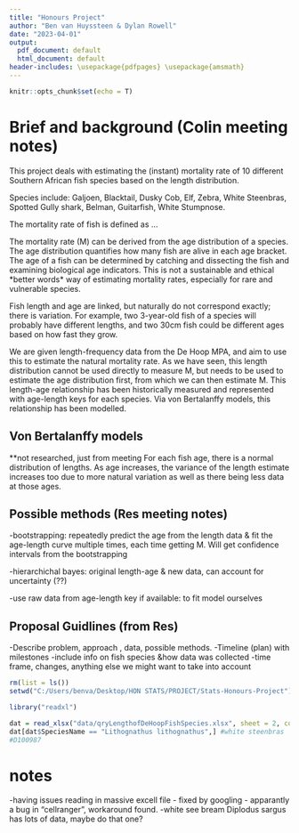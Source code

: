 ```yaml
---
title: "Honours Project"
author: "Ben van Huyssteen & Dylan Rowell"
date: "2023-04-01"
output: 
  pdf_document: default
  html_document: default
header-includes: \usepackage{pdfpages} \usepackage{amsmath}
---
```


```r
knitr::opts_chunk$set(echo = T)
```

# Brief and background (Colin meeting notes)

This project deals with estimating the (instant) mortality rate of 10 different Southern African fish species based on the length distribution.

Species include: Galjoen, Blacktail, Dusky Cob, Elf, Zebra, White Steenbras, Spotted Gully shark, Belman, Guitarfish, White Stumpnose.

The mortality rate of fish is defined as ...

The mortality rate (M) can be derived from the age distribution of a species. The age distribution quantifies how many fish are alive in each age bracket. The age of a fish can be determined by catching and dissecting the fish and examining biological age indicators. This is not a sustainable and ethical \*better words* way of estimating mortality rates, especially for rare and vulnerable species.

Fish length and age are linked, but naturally do not correspond exactly; there is variation. For example, two 3-year-old fish of a species will probably have different lengths, and two 30cm fish could be different ages based on how fast they grow.

We are given length-frequency data from the De Hoop MPA, and aim to use this to estimate the natural mortality rate. As we have seen, this length distribution cannot be used directly to measure M, but needs to be used to estimate the age distribution first, from which we can then estimate M. This length-age relationship has been historically measured and represented with age-length keys for each species. Via von Bertalanffy models, this relationship has been modelled.


## Von Bertalanffy models

**not researched, just from meeting
For each fish age, there is a normal distribution of lengths.
As age increases, the variance of the length estimate increases too due to more natural variation as well as there being less data at those ages.


## Possible methods (Res meeting notes)

-bootstrapping: repeatedly predict the age from the length data & fit the age-length curve multiple times, each time getting M. Will get confidence intervals from the bootstrapping

-hierarchichal bayes: original length-age & new data, can account for uncertainty (??)

-use raw data from age-length key if available: to fit model ourselves

## Proposal Guidlines (from Res)

-Describe problem, approach , data, possible methods.
-Timeline (plan) with milestones
-include info on fish species &how data was collected
 -time frame, changes, anything else we might want to take into account



```r
rm(list = ls())
setwd("C:/Users/benva/Desktop/HON STATS/PROJECT/Stats-Honours-Project")

library("readxl")

dat = read_xlsx("data/qryLengthofDeHoopFishSpecies.xlsx", sheet = 2, col_names = c("Year","Location","SpeciesName","Length"),range = cell_limits(c(1, 1), c(NA, 4)))
dat[dat$SpeciesName == "Lithognathus lithognathus",] #white steenbras
#D100987


```

# notes

-having issues reading in massive excell file - fixed by googling - apparantly a bug in "cellranger", workaround found.
-white see bream Diplodus sargus has lots of data, maybe do that one?